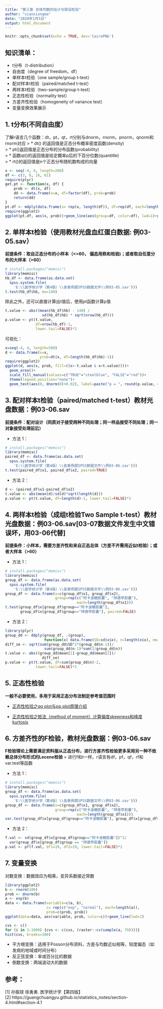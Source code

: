 ```yaml
---
title: "第三章 总体均数的估计与假设检验"
author: "xianxiongma"
date: "2020年1月5日"
output: html_document
---
```


```r
knitr::opts_chunk$set(echo = TRUE, dev='CairoPNG')
```
## 知识清单：
* t分布（t-distribution）
* 自由度（degree of freedom，df）
* 单样本t检验（one sample/group t-test）
* 配对样本t检验（paired/matched t-test）
* 两样本t检验（two-sample/group t-test）
* 正态性检验（normality test）
* 方差齐性检验（homogeneity of variance test）
* 变量变换效果展示


## 1. t分布(不同自由度）
了解r语言几个函数：dt，pt，qt，rt分别与dnorm，rnorm，pnorm，qnorm和rnorm对应
> * dt() 的返回值是正态分布概率密度函数(density)  
> * pt()返回值是正态分布的分布函数(probability)  
> * 函数qt()的返回值是给定概率p后的下百分位数(quantitle)  
> * rt()的返回值是n个正态分布随机数构成的向量

```r
x <- seq(-4, 4, length=200)
df <- c(3, 8, 16, 61)
require(plyr)
get.pt <- function(x, df) {
    prob <- dt(x, df)
    dd <- data.frame(x=x, df=factor(df), prob=prob)
    return(dd)
}
pt.df <- mdply(data.frame(x= rep(x, length(df)), df=rep(df, each=length(x))), get.pt)
require(ggplot2)
ggplot(pt.df, aes(x, prob))+geom_line(aes(group=df, color=df), lwd=1)+geom_line(data=data.frame(x=x, prob=dnorm(x)), alpha=0.3, lwd=3, color="gray")
```


## 2. 单样本t检验（使用教材光盘血红蛋白数据: 例03-05.sav）
**前提条件：取自正态分布的小样本（<=60， 偏态用秩和检验)；或者取自任意分布的大样本（>60）**

```r
# install.packages("memisc")
library(memisc)
hb_df <- data.frame(as.data.set(
  spss.system.file(
    'E:\\医学统计学（第4版）\\各章例题SPSS数据文件\\例03-05.sav')))
t.test(hb_df$hb, mu=140)
```

除此之外，还可以直接计算出t值后，使用pt函数计算p值

```r
t.value <- abs((mean(hb_df$hb) - 140) /
                 sd(hb_df$hb) * sqrt(nrow(hb_df)))
p.value <- pt(t.value, 
              df=nrow(hb_df)-1, 
              lower.tail=FALSE)*2
```

可视化：

```r
x=seq(-4, 4, length=500)
d <- data.frame(x=x, 
                prob=dt(x, df=length(hb_df$hb)-1))
require(ggplot2)
ggplot(d, aes(x, prob, fill=((x>-t.value & x<t.value))))+
  geom_area()+
  scale_fill_manual(values=c("TRUE"="steelblue", "FALSE"="red"))+
  theme(legend.position="none")+
  geom_text(aes(0, dnorm(0)+0.02), label=paste("p = ", round(p.value, 4), sep=""))
```

## 3. 配对样本t检验（paired/matched t-test）教材光盘数据：例03-06.sav
**前提条件：配对设计（同质对子接受两种不同处理；同一样品接受不同处理；同一对象接受处理前后）**  

* 方法 1：

```r
# install.packages("memisc")
library(memisc)
paired_df <- data.frame(as.data.set(
  spss.system.file(
    'E:\\医学统计学（第4版）\\各章例题SPSS数据文件\\例03-06.sav')))
t.test(paired_df$x1, paired_df$x2, paired=TRUE)
```
* 方法 2：

```r
d <- (paired_df$x1-paired_df$x2)
t.value <- abs(mean(d)/sd(d)*sqrt(length(d)))
p.value <- pt(t.value, df=length(d)-1, lower.tail=FALSE)*2
```

## 4. 两样本t检验（成组t检验Two Sample t-test）教材光盘数据：例03-06.sav[03-07数据文件发生中文错误坏，用03-06代替]
**前提条件：小样本，需要方差齐性和来自正态总体（方差不齐需用近似t检验）；或者大样本（>60）**

* 方法 1：

```r
# install.packages("memisc")
library(memisc)
group_df <- data.frame(as.data.set(
  spss.system.file(
    'E:\\医学统计学（第4版）\\各章例题SPSS数据文件\\例03-06.sav')))
group_df <- data.frame(x=c(group_df$x1, group_df$x2), 
                       group=rep(c("阿卡波糖胶囊", "拜唐苹胶囊"),
                                 each=length(group_df$x1)))
t.test(group_df$x[group_df$group=="阿卡波糖胶囊"],
       group_df$x[group_df$group=="拜唐苹胶囊"], paired=FALSE)
```
* 方法 2：

```r
library(plyr)
group_dd <- ddply(group_df, .(group), 
                  function(x) data.frame(SD=sd(x$x), n=length(x$x), mean=mean(x$x)))
diff_se <- sqrt(sum(group_dd$SD^2*(group_dd$n-1))/
                  sum(group_dd$n-1)*sum(1/group_dd$n))
t.value <- abs((group_dd$mean[1]-group_dd$mean[2])/
                 diff_se)
p.value <- pt(t.value, df=sum(group_dd$n)-2,
              lower.tail=FALSE)*2
```

## 5. 正态性检验
**一般不必要使用，多用于采用正态分布法制定参考值范围时**

* [正态性检验之qq plot与pp plot原理介绍](http://www.jianshu.com/p/4c5a6dc44dda)

* [正态性检验之矩法（method of moment）计算偏度skewness和峰度kurtosis](http://note.youdao.com/noteshare?id=c76111a616412eca7ebbabc51023ecbe&sub=1CC99161D36A4A1AAA0E6E06F5B169D7)

## 6. 方差齐性的F检验，教材光盘数据：例03-06.sav
**F检验理论上需要满足资料服从正态分布，进行方差齐性检验更多采用另一种不依赖总体分布形式的Lecene检验**
> 进行f和t一样，r语言有df，pf，qf，rf和var.test等函数

* 方法 1：  

```r
# install.packages("memisc")
library(memisc)
group_df <- data.frame(as.data.set(
  spss.system.file(
    'E:\\医学统计学（第4版）\\各章例题SPSS数据文件\\例03-06.sav')))
group_df <- data.frame(x=c(group_df$x1, group_df$x2), 
                       group=rep(c("阿卡波糖胶囊", "拜唐苹胶囊"),
                                 each=length(group_df$x1)))
var.test(group_df$x[group_df$group=="阿卡波糖胶囊"], group_df$x[group_df$group=="拜唐苹胶囊"])
```

* 方法 2：  

```r
f.val <- sd(group_df$x[group_df$group=="阿卡波糖胶囊"])^2/
  var(group_df$x[group_df$group == "拜唐苹胶囊"])
p.val <- pf(f.val, df1=19, df2=19, lower.tail=FALSE)*2
```

## 7. 变量变换
对数变换：数据效应为相乘，变异系数接近常数

```r
library(ggplot2)
b <- rnorm(100)
prob <- dnorm(b)
a <- exp(b)
data <- data.frame(variable=c(a, b), 
                   c= rep(c("exp", "normal"), each=length(a)), 
                   prob=c(prob, prob))
ggplot(data=data, aes(variable, prob, color=c))+geom_line(lwd=1)
```


```r
cvs <- c()
for (i in 1:1000) {cvs <- c(cvs, (raster::cv(sample(a, 79))))}
hist(cvs, breaks=100)
```


* 平方根变换：适用于Posson分布资料，方差与均数近似相等，轻度偏态（如发病的地域或时间分布）
* 反正弦变换：率或百分比的数据
* 倒数变换：两端波动大的数据

## 参考：

[1] 孙振球 徐勇勇. 医学统计学【第四版】   
[2] https://guangchuangyu.github.io/statistics_notes/section-4.html#section-4.1